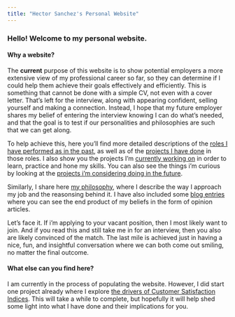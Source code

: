 ```yaml
---
title: "Hector Sanchez's Personal Website"
---
```


### Hello! Welcome to my personal website. 

#### Why a website? 

The **current** purpose of this website is to show potential employers a more extensive view of my professional career so far, so they can determine if I could help them achieve their goals effectively and efficiently. This is something that cannot be done with a simple CV, not even with a cover letter. That's left for the interview, along with appearing confident, selling yourself and making a connection. Instead, I hope that my future employer shares my belief of entering the interview knowing I can do what's needed, and that the goal is to test if our personalities and philosophies are such that we can get along. 

To help achieve this, here you'll find more detailed descriptions of the [roles I have performed as in the past](http://sdhector.github.io/roles.html/), as well as of the [projects I have done](http://sdhector.github.io/projects_completed.html/) in those roles. I also show you the projects I'm [currently working on](http://sdhector.github.io/roles.html/) in order to learn, practice and hone my skills. You can also see the things i'm curious by looking at the [projects i'm considering doing in the future](http://sdhector.github.io/future_projects.html/).

Similarly, I share here [my philosophy](http://sdhector.github.io/myphilosophy.html/), where I describe the way I approach my job and the reasonsing behind it. I have also included some [blog entries](http://sdhector.github.io/opinions.html/) where you can see the end product of my beliefs in the form of opinion articles. 

Let's face it. If i'm applying to your vacant position, then I most likely want to join. And if you read this and still take me in for an interview, then you also are likely convinced of the match. The last mile is achieved just in having a nice, fun, and insightful conversation where we can both come out smiling, no matter the final outcome. 

#### What else can you find here? 

I am currently in the process of populating the website. However, I did start one project already where I explore [the drivers of Customer Satisfaction Indices](http://sdhector.github.io/satisfaction.html/). This will take a while to complete, but hopefully it will help shed some light into what I have done and their implications for you. 

